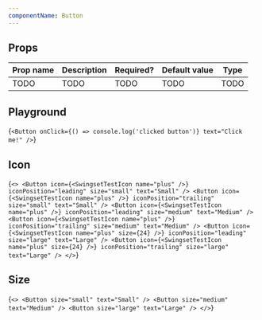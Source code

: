 ```yaml
---
componentName: Button
---
```


## Props

| Prop name | Description | Required? | Default value | Type |
| --------- | ----------- | --------- | ------------- | ---- |
| TODO      | TODO        | TODO      | TODO          | TODO |

## Playground

<LiveComponent>{`
<Button
  onClick={() => console.log('clicked button')}
  text="Click me!"
/>
`}</LiveComponent>

## Icon

<LiveComponent>{`
<>
  <Button
    icon={<SwingsetTestIcon name="plus" />}
    iconPosition="leading"
    size="small"
    text="Small"
  />
  <Button
    icon={<SwingsetTestIcon name="plus" />}
    iconPosition="trailing"
    size="small"
    text="Small"
  />
  <Button
    icon={<SwingsetTestIcon name="plus" />}
    iconPosition="leading"
    size="medium"
    text="Medium"
  />
  <Button
    icon={<SwingsetTestIcon name="plus" />}
    iconPosition="trailing"
    size="medium"
    text="Medium"
  />
  <Button
    icon={<SwingsetTestIcon name="plus" size={24} />}
    iconPosition="leading"
    size="large"
    text="Large"
  />
  <Button
    icon={<SwingsetTestIcon name="plus" size={24} />}
    iconPosition="trailing"
    size="large"
    text="Large"
  />
</>
`}</LiveComponent>

## Size

<LiveComponent>{`
<>
  <Button
    size="small"
    text="Small"
  />
  <Button
    size="medium"
    text="Medium"
  />
  <Button
    size="large"
    text="Large"
  />
</>
`}</LiveComponent>
